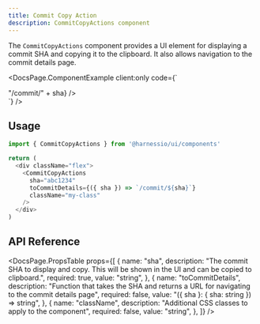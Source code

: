 ```yaml
---
title: Commit Copy Action
description: CommitCopyActions component
---
```


The `CommitCopyActions` component provides a UI element for displaying a commit SHA and copying it to the clipboard. It also allows navigation to the commit details page.


<DocsPage.ComponentExample
  client:only
  code={`
  <div className="flex">
    <CommitCopyActions sha="abc1234" toCommitDetails={({ sha }) => "/commit/" + sha} />
  </div>`}
/>

## Usage

```typescript jsx
import { CommitCopyActions } from '@harnessio/ui/components'

return (
  <div className="flex">
    <CommitCopyActions
      sha="abc1234"
      toCommitDetails={({ sha }) => `/commit/${sha}`}
      className="my-class"
    />
  </div>
)
```

## API Reference

<DocsPage.PropsTable
  props={[
    {
      name: "sha",
      description:
        "The commit SHA to display and copy. This will be shown in the UI and can be copied to clipboard.",
      required: true,
      value: "string",
    },
    {
      name: "toCommitDetails",
      description:
        "Function that takes the SHA and returns a URL for navigating to the commit details page",
      required: false,
      value: "({ sha }: { sha: string }) => string",
    },
    {
      name: "className",
      description: "Additional CSS classes to apply to the component",
      required: false,
      value: "string",
    },
  ]}
/>
